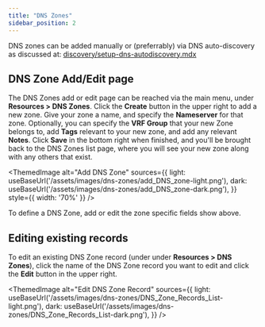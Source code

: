 ```yaml
---
title: "DNS Zones"
sidebar_position: 2
---
```



DNS zones can be added manually or (preferrably) via DNS auto-discovery as discussed at: [discovery/setup-dns-autodiscovery.mdx](auto-discovery/setup-dns-autodiscovery.mdx)

## DNS Zone Add/Edit page

The DNS Zones add or edit page can be reached via the main menu, under **Resources > DNS Zones**. Click the **Create** button in the upper right to add a new zone. Give your zone a name, and specify the **Nameserver** for that zone. Optionally, you can specify the **VRF Group** that your new Zone belongs to, add **Tags** relevant to your new zone, and add any relevant **Notes**. Click **Save** in the bottom right when finished, and you'll be brought back to the DNS Zones list page, where you will see your new zone along with any others that exist.

<ThemedImage
  alt="Add DNS Zone"
  sources={{
    light: useBaseUrl('/assets/images/dns-zones/add_DNS_zone-light.png'),
    dark: useBaseUrl('/assets/images/dns-zones/add_DNS_zone-dark.png'),
  }}
  style={{ width: '70%' }} 
/>

To define a DNS Zone, add or edit the zone specific fields show above.

## Editing existing records

To edit an existing DNS Zone record (under under **Resources > DNS Zones**), click the name of the DNS Zone record you want to edit and click the **Edit** button in the upper right.

<ThemedImage
  alt="Edit DNS Zone Record"
  sources={{
    light: useBaseUrl('/assets/images/dns-zones/DNS_Zone_Records_List-light.png'),
    dark: useBaseUrl('/assets/images/dns-zones/DNS_Zone_Records_List-dark.png'),
  }}
/>
